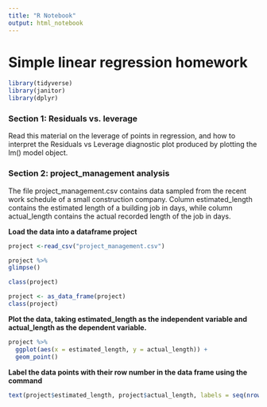 ```yaml
---
title: "R Notebook"
output: html_notebook
---
```


# Simple linear regression homework

```r
library(tidyverse)
library(janitor)
library(dplyr)
```



### Section 1: Residuals vs. leverage
Read this material on the leverage of points in regression, and how to interpret the Residuals vs Leverage diagnostic plot produced by plotting the lm() model object.


### Section 2: project_management analysis
The file project_management.csv contains data sampled from the recent work schedule of a small construction company. Column estimated_length contains the estimated length of a building job in days, while column actual_length contains the actual recorded length of the job in days.

**Load the data into a dataframe project**
```r
project <-read_csv("project_management.csv")
```

```r
project %>% 
glimpse()
```

```r
class(project)
```

```r
project <- as_data_frame(project)
class(project)
```


**Plot the data, taking estimated_length as the independent variable and actual_length as the dependent variable.**
```r
project %>%
  ggplot(aes(x = estimated_length, y = actual_length)) +
  geom_point()
```


**Label the data points with their row number in the data frame using the command**
```r
text(project$estimated_length, project$actual_length, labels = seq(nrows(project)), cex = 0.7, pos = 2)
```




